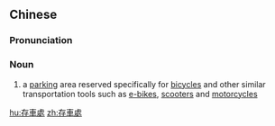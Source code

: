 {{also|存车处}}
==Chinese==
{{zh-forms|s=存车处|type=21}}

===Pronunciation===
{{zh-pron
|m=cúnchēchù
|cat=n
}}

===Noun===
{{zh-noun}}
# a [[parking]] area reserved specifically for [[bicycle]]s and other similar transportation tools such as [[e-bike]]s, [[scooter]]s and [[motorcycle]]s

[[hu:存車處]]
[[zh:存車處]]